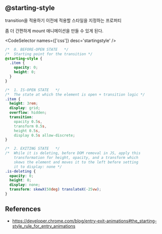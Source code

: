 
## @starting-style

transition을 적용하기 이전에 적용할 스타일을 지정하는 프로퍼티

좀 더 간편하게 mount 애니메이션을 만들 수 있게 된다.

<CodeSelector names={['css']} desc='startingstyle' />

```css
/*  0. BEFORE-OPEN STATE   */
/*  Starting point for the transition */
@starting-style {
  .item {
    opacity: 0;
    height: 0;
  }
}

/*  1. IS-OPEN STATE   */
/*  The state at which the element is open + transition logic */
.item {
  height: 3rem;
  display: grid;
  overflow: hidden;
  transition:
    opacity 0.5s,
    transform 0.5s,
    height 0.5s,
    display 0.5s allow-discrete;
}

/*  2. EXITING STATE   */
/*  While it is deleting, before DOM removal in JS, apply this
    transformation for height, opacity, and a transform which
    skews the element and moves it to the left before setting
    it to display: none */
.is-deleting {
  opacity: 0;
  height: 0;
  display: none;
  transform: skewX(50deg) translateX(-25vw);
}
```

## References

- https://developer.chrome.com/blog/entry-exit-animations#the_starting-style_rule_for_entry_animations
